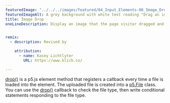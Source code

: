 ---
featuredImage: "../../../images/featured/04_Input_Elements-00_Image_Drop-thumbnail.png"
featuredImageAlt: A grey background with white text reading "Drag an image file onto the canvas."
title: Image Drop
oneLineDescription: Display an image that the page visitor dragged and dropped.


remix:
  - description: Revised by

    attribution:
      - name: Kasey Lichtlyter
        URL: https://www.klich.co/

---

<a href="https://p5js.org/reference/p5.Element/drop" target="_blank">drop()</a>
is a p5.js element method that registers a callback every time a file is loaded 
into the element. The uploaded file is created into a 
<a href="https://p5js.org/reference/p5/p5.File" target="_blank">p5.File</a> 
class. You can use the 
<a href="https://p5js.org/reference/p5.Element/drop" target="_blank">drop()</a> 
callback to check the file type, then write conditional statements responding to 
the file type.